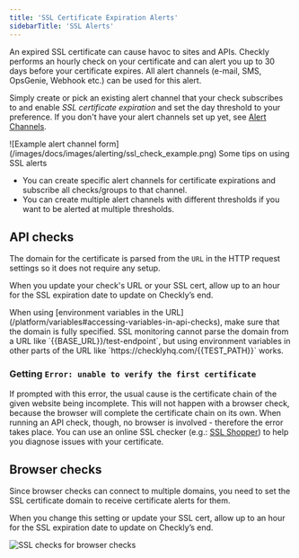 ```yaml
---
title: 'SSL Certificate Expiration Alerts'
sidebarTitle: 'SSL Alerts'
---
```


An expired SSL certificate can cause havoc to sites and APIs. Checkly performs an hourly check on your certificate and can
alert you up to 30 days before your certificate expires. All alert channels (e-mail, SMS, OpsGenie, Webhook etc.) can be used for this alert.

Simply create or pick an existing alert channel that your check subscribes to and enable *SSL certificate expiration* and
set the day threshold to your preference. If you don't have your alert channels set up yet, see [Alert Channels](/communicate/alerts/channels).

<Frame>
![Example alert channel form](/images/docs/images/alerting/ssl_check_example.png)
</Frame>
Some tips on using SSL alerts

- You can create specific alert channels for certificate expirations and subscribe all checks/groups to that channel.
- You can create multiple alert channels with different thresholds if you want to be alerted at multiple thresholds.

## API checks
The domain for the certificate is parsed from the `URL` in the HTTP request settings so it does not require any setup. 

When you update your check's URL or your SSL cert, allow up to an hour for the SSL expiration date to update on Checkly’s end.

<Warning>
When using [environment variables in the URL](/platform/variables#accessing-variables-in-api-checks), make sure that the domain is fully specified.
SSL monitoring cannot parse the domain from a URL like `{{BASE_URL}}/test-endpoint`, but using environment variables in other parts of the URL like `https://checklyhq.com/{{TEST_PATH}}` works.
</Warning>

### Getting `Error: unable to verify the first certificate`
If prompted with this error, the usual cause is the certificate chain of the given website being incomplete. This will
not happen with a browser check, because the browser will complete the certificate chain on its own. When running an API check,
though, no browser is involved - therefore the error takes place. You can use an online SSL checker
(e.g.: [SSL Shopper](https://www.sslshopper.com/ssl-checker.html)) to help you diagnose issues with your certificate.

## Browser checks
Since browser checks can connect to multiple domains, you need to set the SSL certificate domain to receive certificate alerts for them. 

When you change this setting or update your SSL cert, allow up to an hour for the SSL expiration date to update on Checkly’s end.

![SSL checks for browser checks](/images/docs/images/alerting/browser_ssl_check.png)



